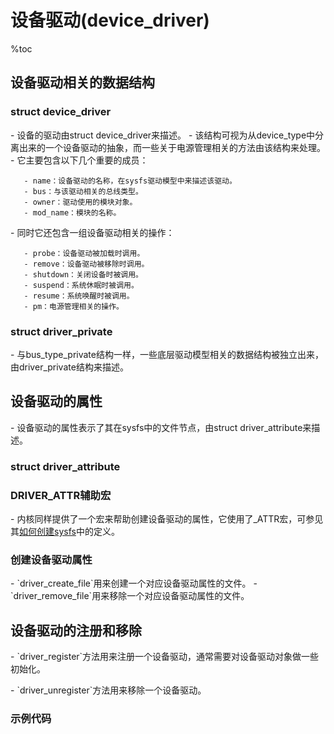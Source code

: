 = 设备驱动(device_driver) =

%toc

== 设备驱动相关的数据结构 ==
=== struct device_driver ===
- 设备的驱动由struct device_driver来描述。
- 该结构可视为从device_type中分离出来的一个设备驱动的抽象，而一些关于电源管理相关的方法由该结构来处理。
- 它主要包含以下几个重要的成员：
    - name：设备驱动的名称，在sysfs驱动模型中来描述该驱动。
    - bus：与该驱动相关的总线类型。
    - owner：驱动使用的模块对象。
    - mod_name：模块的名称。
- 同时它还包含一组设备驱动相关的操作：
    - probe：设备驱动被加载时调用。
    - remove：设备驱动被移除时调用。
    - shutdown：关闭设备时被调用。
    - suspend：系统休眠时被调用。
    - resume：系统唤醒时被调用。
    - pm：电源管理相关的操作。

{{{class="brush:c"
struct device_driver {
	const char		    *name;
	struct bus_type		*bus;

	struct module		*owner;
	const char		    *mod_name;	            /* used for built-in modules */

	bool                suppress_bind_attrs;	/* disables bind/unbind via sysfs */

	int (*probe) (struct device *dev);
	int (*remove) (struct device *dev);
	void (*shutdown) (struct device *dev);
	int (*suspend) (struct device *dev, pm_message_t state);
	int (*resume) (struct device *dev);
	
	const struct attribute_group **groups;
	const struct dev_pm_ops *pm;

	struct driver_private *p;
};
}}}

=== struct driver_private ===
- 与bus_type_private结构一样，一些底层驱动模型相关的数据结构被独立出来，由driver_private结构来描述。
{{{class="brush:c"
struct driver_private {
	struct kobject kobj;
	struct klist klist_devices;
	struct klist_node knode_bus;
	struct module_kobject *mkobj;
	struct device_driver *driver;
};
}}}

== 设备驱动的属性 ==
- 设备驱动的属性表示了其在sysfs中的文件节点，由struct driver_attribute来描述。

=== struct driver_attribute ===
{{{class="brush:c"
struct driver_attribute {
	struct attribute attr;
	ssize_t (*show)(struct device_driver *driver, char *buf);
	ssize_t (*store)(struct device_driver *driver, const char *buf,
			 size_t count);
};
}}}

=== DRIVER_ATTR辅助宏 ===
- 内核同样提供了一个宏来帮助创建设备驱动的属性，它使用了_ATTR宏，可参见其[[如何创建sysfs]]中的定义。
{{{class="brush:c"
#define DRIVER_ATTR(_name, _mode, _show, _store)	\
struct driver_attribute driver_attr_##_name =		\
    __ATTR(_name, _mode, _show, _store)
}}}

=== 创建设备驱动属性 ===
- `driver_create_file`用来创建一个对应设备驱动属性的文件。
- `driver_remove_file`用来移除一个对应设备驱动属性的文件。

== 设备驱动的注册和移除 ==
- `driver_register`方法用来注册一个设备驱动，通常需要对设备驱动对象做一些初始化。
{{{class="brush:c"
int driver_register(struct device_driver *drv)
{
	int ret;
	struct device_driver *other;

	BUG_ON(!drv->bus->p);

	if ((drv->bus->probe && drv->probe) ||
	    (drv->bus->remove && drv->remove) ||
	    (drv->bus->shutdown && drv->shutdown))
		printk(KERN_WARNING "Driver '%s' needs updating - please use "
			"bus_type methods\n", drv->name);

	other = driver_find(drv->name, drv->bus);
	if (other) {
		put_driver(other);
		return -EBUSY;
	}

	ret = bus_add_driver(drv);
	if (ret)
		return ret;
	ret = driver_add_groups(drv, drv->groups);
	if (ret)
		bus_remove_driver(drv);
	return ret;
}
}}}

- `driver_unregister`方法用来移除一个设备驱动。
{{{class="brush:c"
void driver_unregister(struct device_driver *drv)
{
	if (!drv || !drv->p) {
		return;
	}
	driver_remove_groups(drv, drv->groups);
	bus_remove_driver(drv);
}
}}}

=== 示例代码 ===
{{{class="brush:c"
// 声明一个device_driver实例
struct device_driver ldd_driver = {
    .name = "ldd_driver",
    .bus = &ldd_bus_type,
    .module = THIS_MODULE,
};

// 注册一个设备驱动
int register_driver() {
   int ret = driver_register(&ldd_driver); 
   return ret;
}

// 移除一个设备驱动
void unregister_driver() {
    driver_unregister(&ldd_driver);
}
}}}
